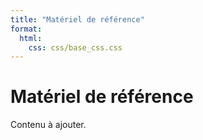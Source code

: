 ```yaml
---
title: "Matériel de référence"
format:
  html:
    css: css/base_css.css
---
```


# Matériel de référence

Contenu à ajouter.

